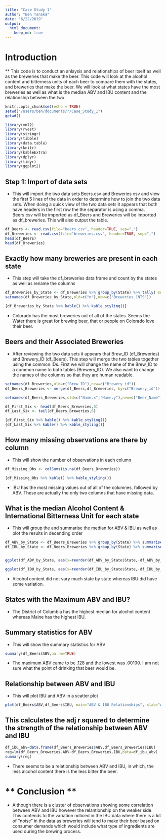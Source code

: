```yaml
---
title: "Case Study 1"
author: "Ben Tanaka"
date: "6/22/2019"
output: 
  html_document:
    keep_md: true
---
```


# **Introduction**
** This code is to conduct an anlaysis and relationships of beer itself as well as the breweries that make the beer.  This code will look at the alcohol content and bitterness units of each beer to compare them with the states, and breweries that make the beer.  We will look at what states have the most breweries as well as what is the median ABV and IBU content and the relationship between the two.

```r
knitr::opts_chunk$set(echo = TRUE)
setwd("/users/ben/documents/r/Case_Study_1")
getwd()

library(xml2)
library(rvest)
library(stringr)
library(tibble)
library(data.table)
library(knitr)
library(kableExtra)
library(dplyr)
library(tidyr)
library(ggplot2)
```


## Step 1:  Import of data sets
* This will import the two data sets Beers.csv and Breweries csv and view the first 5 lines of the data in order to determine how to join the two data sets.  When doing a quick view of the two data sets it appears that both have headers in the first row the the separator is using a comma.  Beers.csv will be imported as df_Beers and Breweries will be imported as df_breweries.  This will also output the table.

```r
df_Beers <- read.csv(file="beers.csv", header=TRUE, sep=",")
df_Breweries <- read.csv(file="breweries.csv", header=TRUE, sep=",")
head(df_Beers)
head(df_Breweries)
```

## Exactly how many breweries are present in each state
* This step will take the df_breweries data frame and count by the states as well as rename the columns
``` r
df_Breweries_by_State <- df_Breweries %>% group_by(State) %>% tally( sort=TRUE)
setnames(df_Breweries_by_State,old=c("n"),new=c("Breweries_CNTS"))

{df_Breweries_by_State %>% kable() %>% kable_styling()}
```

* Colorado has the most breweries out of all of the states.  Seems the Water there is great for brewing beer, that or people on Colorado love their beer. 

## Beers and their Associated Breweries
* After reviewing the two data sets it appears that Brew_ID (df_Breweries) and Brewery_ID (df_Beers).  This step will merge the two tables together using the common IDs.  First we will change the name of the Brew_ID to a common name to both tables (Brewery_ID).  We also want to change the names of the columns so that they are human readable.

```r
setnames(df_Breweries,old=c("Brew_ID"),new=c("Brewery_id"))
df_Beers_Breweries <- merge(df_Beers,df_Breweries, by=c("Brewery_id"))

setnames(df_Beers_Breweries,old=c("Name.x","Name.y"),new=c("Beer_Name","Brewery_Name"))

df_First_Six <- head(df_Beers_Breweries,6)
df_Last_Six <- tail(df_Beers_Breweries,6)

{df_First_Six %>% kable() %>% kable_styling()}
{df_Last_Six %>% kable() %>% kable_styling()}
```

## How many missing observations are there by column
*  This will show the number of observations in each column
``` r
df_Missing_Obs <- colSums(is.na(df_Beers_Breweries))

{df_Missing_Obs %>% kable() %>% kable_styling()}
```

*  IBU has the most missing values out of all of the columnes, followed by ABV.  These are actually the only two columns that have missing data.

## What is the median Alcohol Content & International Bitterness Unit for each state
* This will group the and summarise the median for ABV & IBU as well as plot the results in decending order

``` r
df_ABV_by_State <- df_Beers_Breweries %>% group_by(State) %>% summarise(Median=median(ABV,na.rm=TRUE))
df_IBU_by_State <- df_Beers_Breweries %>% group_by(State) %>% summarise(Median=median(IBU,na.rm=TRUE))


ggplot(df_ABV_by_State, aes(x=reorder(df_ABV_by_State$State,-df_ABV_by_State$Median), y=df_ABV_by_State$Median, fill=df_ABV_by_State$State)) + geom_bar (stat="identity") + xlab("State") + ylab("Median Alcohol by State") + ggtitle("Median Alcholol content by State")  + theme(plot.title = element_text(hjust=.5))+theme(axis.text.x=element_text(angle=90)) + scale_color_gradientn(colours=rainbow(20)) + theme(legend.position="none")

ggplot(df_IBU_by_State, aes(x=reorder(df_IBU_by_State$State,-df_IBU_by_State$Median), y=df_IBU_by_State$Median, fill=df_IBU_by_State$State)) + geom_bar (stat="identity") + xlab("State") + ylab("Median International Bitterness Unit") + ggtitle("Median International Bitterness Unit by State")  + theme(plot.title = element_text(hjust=.5))+theme(axis.text.x=element_text(angle=90)) + scale_color_gradientn(colours=rainbow(20)) + theme(legend.position="none")
```

*  Alcohol content did not vary much state by state whereas IBU did have some variation.

## States with the Maximum ABV and IBU?
*  The District of Columbia has the highest median for alochol content whereas Maine has the highest IBU.  

##  Summary statistics for ABV
*  This will show the summary statistics for ABV
``` r

summary(df_Beers$ABV,na.rm=TRUE)

```

*  The maximum ABV came to be .128 and the lowest was .00100.  I am not sure what the point of drinking that beer would be.

## Relationship between ABV and IBU
* This will plot IBU and ABV in a scatter plot

``` r

plot(df_Beers$ABV,df_Beers$IBU, main="ABV & IBU Relationships", xlab="ABV",ylab="IBU",pch=19,frame=FALSE)

```


##  This calculates the adj r squared to determine the strength of the relationship between ABV and IBU
```r
df_ibu_abv=data.frame(df_Beers_Breweries$ABV,df_Beers_Breweries$IBU)
reg=lm(df_Beers_Breweries.ABV~df_Beers_Breweries.IBU,data=df_ibu_abv)
summary(reg)

```

*  There seems to be a relationship between ABV and IBU, in which, the less alcohol content there is the less bitter the beer.  

# ** Conclusion ** 

* Although there is a cluster of observations showing some correlation between ABV and IBU however the relantionship on the weaker side.  This contends to the variation noticed in the IBU data where there is a lot of "noise" in the data as breweries will tend to make their beer based on consumer demands which would include what type of ingredients are used during the brewing process.
